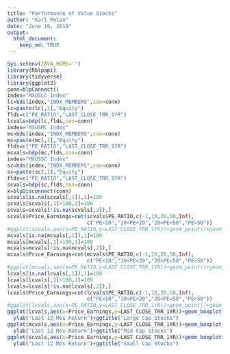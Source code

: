 ```yaml
---
title: "Performance of Value Stocks"
author: "Karl Polen"
date: "June 19, 2019"
output: 
  html_document:
    keep_md: TRUE
---
```


```r

Sys.setenv(JAVA_HOME='')
library(Rblpapi)
library(tidyverse)
library(ggplot2)
conn=blpConnect()
index="MXUSLC Index"
lc=bds(index,"INDX_MEMBERS",con=conn)
lc=paste(lc[,1],"Equity")
flds=c("PE_RATIO","LAST_CLOSE_TRR_1YR")
lcvals=bdp(lc,flds,con=conn)
index="MXUSMC Index"
mc=bds(index,"INDX_MEMBERS",con=conn)
mc=paste(mc[,1],"Equity")
flds=c("PE_RATIO","LAST_CLOSE_TRR_1YR")
mcvals=bdp(mc,flds,con=conn)
index="MXUSSC Index"
sc=bds(index,"INDX_MEMBERS",con=conn)
sc=paste(sc[,1],"Equity")
flds=c("PE_RATIO","LAST_CLOSE_TRR_1YR")
scvals=bdp(sc,flds,con=conn)
x=blpDisconnect(conn)
scvals[is.na(scvals[,1]),1]=100
scvals[scvals[,1]>100,1]=100
scvals=scvals[!is.na(scvals[,2]),]
scvals$Price_Earnings=cut(scvals$PE_RATIO,c(-1,10,20,50,Inf),
                          c("PE<10","10<PE<20","20<PE<50","PE>50"))
#ggplot(scvals,aes(x=PE_RATIO,y=LAST_CLOSE_TRR_1YR))+geom_point()+geom_smooth()
mcvals[is.na(mcvals[,1]),1]=100
mcvals[mcvals[,1]>100,1]=100
mcvals=mcvals[!is.na(mcvals[,2]),]
mcvals$Price_Earnings=cut(mcvals$PE_RATIO,c(-1,10,20,50,Inf),
                          c("PE<10","10<PE<20","20<PE<50","PE>50"))
#ggplot(mcvals,aes(x=PE_RATIO,y=LAST_CLOSE_TRR_1YR))+geom_point()+geom_smooth()
lcvals[is.na(lcvals[,1]),1]=100
lcvals[lcvals[,1]>100,1]=100
lcvals=lcvals[!is.na(lcvals[,2]),]
lcvals$Price_Earnings=cut(lcvals$PE_RATIO,c(-1,10,20,50,Inf),
                          c("PE<10","10<PE<20","20<PE<50","PE>50"))
#ggplot(lcvals,aes(x=PE_RATIO,y=LAST_CLOSE_TRR_1YR))+geom_point()+geom_smooth()
ggplot(lcvals,aes(x=Price_Earnings,y=LAST_CLOSE_TRR_1YR))+geom_boxplot()+
  ylab("Last 12 Mos Return")+ggtitle("Large Cap Stocks")
ggplot(mcvals,aes(x=Price_Earnings,y=LAST_CLOSE_TRR_1YR))+geom_boxplot()+
  ylab("Last 12 Mos Return")+ggtitle("Mid Cap Stocks")
ggplot(scvals,aes(x=Price_Earnings,y=LAST_CLOSE_TRR_1YR))+geom_boxplot()+
  ylab("Last 12 Mos Return")+ggtitle("Small Cap Stocks")
```

